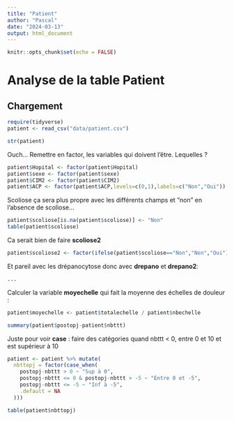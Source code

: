 ```yaml
---
title: "Patient"
author: "Pascal"
date: "2024-03-13"
output: html_document
---
```


```r
knitr::opts_chunk$set(echo = FALSE)
```

# Analyse de la table Patient

## Chargement

```r
require(tidyverse)
patient <- read_csv("data/patient.csv")
```
```r
str(patient)
```
Ouch... Remettre en factor, les variables qui doivent l'être. Lequelles ?

```r
patient$Hopital <- factor(patient$Hopital)
patient$sexe <- factor(patient$sexe)
patient$CIM2 <- factor(patient$CIM2)
patient$ACP <- factor(patient$ACP,levels=c(0,1),labels=c("Non","Oui"))

```

Scoliose ça sera plus propre avec les différents champs et "non" en l'absence 
de scoliose...

```r
patient$scoliose[is.na(patient$scoliose)] <- "Non"
table(patient$scoliose)
```
Ca serait bien de faire __scoliose2__

```r
patient$scoliose2 <- factor(ifelse(patient$scoliose=="Non","Non","Oui"))
```

Et pareil avec les drépanocytose donc avec __drepano__ et __drepano2__:

```r
...
```


Calculer la variable __moyechelle__ qui fait la moyenne des échelles de douleur :

```r
patient$moyechelle <- patient$totalechelle / patient$nbechelle
```


```r
summary(patient$postopj-patient$nbttt)
```

Juste pour voir __case__ : faire des catégories quand nbttt < 0, entre 0 et 10
et est supérieur à 10

```r
patient <- patient %>% mutate(
  nbttopj = factor(case_when(
    postopj-nbttt > 0 ~ "Sup à 0",
    postopj-nbttt <= 0 & postopj-nbttt > -5 ~ "Entre 0 et -5",
    postopj-nbttt <= -5 ~ "Inf à -5",
    .default = NA
  )))
```

```r
table(patient$nbttopj)
```

